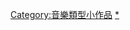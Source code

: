 {{hiddencat}}
{{WPSS-cat}}
{{Stub Category|article=[[古典音樂|古典音樂]]|newstub=classical-music-stub|category=古典音樂}}

[[Category:音樂類型小作品|Category:音樂類型小作品]]
[[Category:古典音樂|*]]